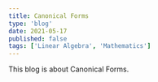 ---
title: Canonical Forms
type: 'blog'
date: 2021-05-17
published: false
tags: ['Linear Algebra', 'Mathematics']
---

This blog is about Canonical Forms.
